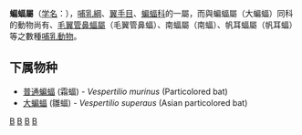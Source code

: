 {{Automatic taxobox
| taxon = Vespertilio
| authority = [[Linnaeus|Linnaeus]], 1758
| image =Vespertilio murinus 2.jpg
| image_caption = [[普通蝙蝠|普通蝙蝠]](''Vespertilio murinus'') 
}}

'''蝙蝠屬'''（[[学名|学名]]：{{lang|la|''Vespertilio''}}），[[哺乳綱|哺乳綱]]、[[翼手目|翼手目]]、[[蝙蝠科|蝙蝠科]]的一屬，而與蝙蝠屬（大蝙蝠）同科的動物尚有、[[毛翼管鼻蝠屬|毛翼管鼻蝠屬]]（毛翼管鼻蝠）、南蝠屬（南蝠）、帆耳蝠屬（帆耳蝠）等之數種[[哺乳動物|哺乳動物]]。

==下属物种==
* [[普通蝙蝠|普通蝙蝠]] (霜蝠) - ''Vespertilio murinus'' (Particolored bat)
* [[大蝙蝠|大蝙蝠]] (雛蝠) - ''Vespertilio superaus'' (Asian particolored bat)

{{taxonbar}}
[[Category:蝙蝠科|B]]
[[Category:蝙蝠属|B]]
[[Category:卡尔·林奈命名的生物分类|B]]
[[Category:1758年描述的分类群|B]]


{{bat-stub|*}}